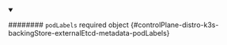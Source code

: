 
<details className="config-field" data-expandable="false" open>
<summary>

######## `podLabels` <span className="config-field-required" data-required="false">required</span> <span className="config-field-type">object</span> <span className="config-field-default"></span> <span className="config-field-enum"></span> {#controlPlane-distro-k3s-backingStore-externalEtcd-metadata-podLabels}



</summary>



</details>
